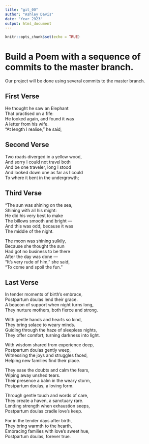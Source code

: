 ```yaml
---
title: "git_00"
author: "Ashley Davis"
date: "Year 2023"
output: html_document
---
```


```r
knitr::opts_chunk$set(echo = TRUE)
```
# Build a Poem with a sequence of commits to the master branch.
Our project will be done using several commits to the master branch.
<!-- Do not modify or change any text in "!--" bracketed areas such as this --- these are instructions to
you, if you change any of this the git program will notice it and compromise your git merging strategy !-->

## First Verse 
<!--Put the first five lines of a poem by Lewis Carrol in this section!-->
He thought he saw an Elephant  
That practised on a fife:  
He looked again, and found it was  
A letter from his wife.  
"At length I realise," he said,  

## Second Verse
<!--Put the first five lines of a poem by Robert Frost here!-->
Two roads diverged in a yellow wood,  
And sorry I could not travel both  
And be one traveler, long I stood  
And looked down one as far as I could  
To where it bent in the undergrowth;  

## Third Verse
<!--Put the first two verses of The Walrus and the Carpenter here!-->
"The sun was shining on the sea,  
      Shining with all his might:  
He did his very best to make  
      The billows smooth and bright —  
And this was odd, because it was  
      The middle of the night.  

The moon was shining sulkily,  
      Because she thought the sun  
Had got no business to be there  
      After the day was done —  
"It's very rude of him," she said,  
      "To come and spoil the fun."  
      
## Last Verse
<!--Put a short poem of your choice 8-20 lines,here!-->
In tender moments of birth's embrace,  
Postpartum doulas lend their grace.  
A beacon of support when night turns long,  
They nurture mothers, both fierce and strong.  

With gentle hands and hearts so kind,  
They bring solace to weary minds.  
Guiding through the haze of sleepless nights,  
They offer comfort, turning darkness into light.  

With wisdom shared from experience deep,  
Postpartum doulas gently weep,  
Witnessing the joys and struggles faced,  
Helping new families find their place.  

They ease the doubts and calm the fears,  
Wiping away unshed tears.  
Their presence a balm in the weary storm,  
Postpartum doulas, a loving form.  

Through gentle touch and words of care,  
They create a haven, a sanctuary rare.  
Lending strength when exhaustion seeps,  
Postpartum doulas cradle love's keep.  

For in the tender days after birth,  
They bring warmth to the hearth,  
Embracing families with love's sweet hue,  
Postpartum doulas, forever true.  